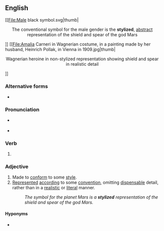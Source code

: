 ==English==
[[File:Male black symbol.svg|thumb|<center>The conventional symbol for the male gender is the '''stylized''', [[abstract]] representation of the shield and spear of the god Mars</center>]]
[[File:Amalia Carneri in Wagnerian costume, in a painting made by her husband, Heinrich Pollak, in Vienna in 1909.jpg|thumb|<center>Wagnerian heroine in non-stylized representation showing shield and spear in realistic detail</center>]]

===Alternative forms===
* {{l|en|stylised}}

===Pronunciation===
* {{a|US}} {{IPA|en|/ˈstaɪl.aɪzd/|/ˈstaɪ.ə.laɪzd/}}
* {{audio|en|En-us-stylized.ogg|Audio (US)}}

===Verb===
{{head|en|verb form}}

# {{en-past of|stylize}}

===Adjective===
{{en-adj}}

# Made to [[conform]] to some [[style]].
# [[represented|Represented]] [[according]] to some [[convention]], omitting [[dispensable]] detail, rather than in a [[realistic]] or [[literal]] manner.
#: ''The symbol for the planet Mars is a '''stylized''' representation of the shield and spear of the god Mars.''

====Hyponyms====
* {{l|en|hieratic}}